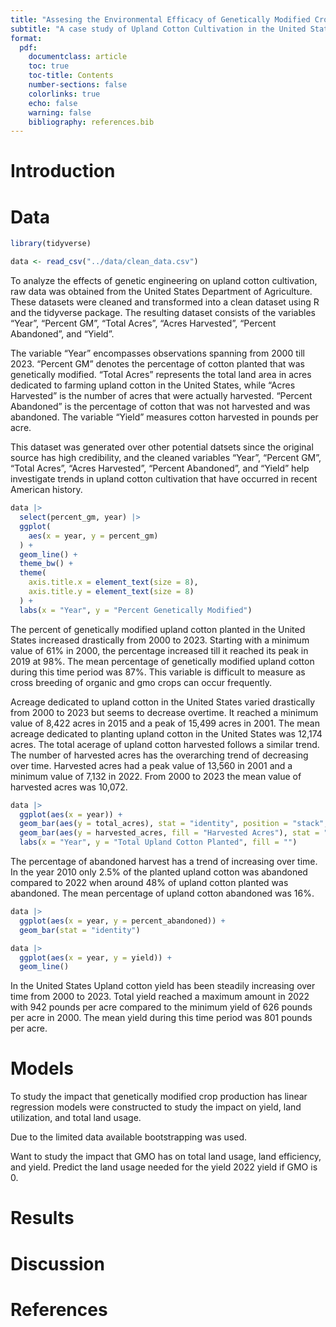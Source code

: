 ```yaml
---
title: "Assesing the Environmental Efficacy of Genetically Modified Crops"
subtitle: "A case study of Upland Cotton Cultivation in the United States"
format: 
  pdf:
    documentclass: article
    toc: true
    toc-title: Contents
    number-sections: false
    colorlinks: true
    echo: false
    warning: false
    bibliography: references.bib
---
```


# Introduction 
# Data

```r
library(tidyverse)
```

```r
data <- read_csv("../data/clean_data.csv")
```
To analyze the effects of genetic engineering on upland cotton cultivation, raw data was obtained from the United States Department of Agriculture. These datasets were cleaned and transformed into a clean dataset using R and the tidyverse package. The resulting dataset consists of the variables "Year", "Percent GM", "Total Acres", "Acres Harvested", "Percent Abandoned", and "Yield". 


The variable "Year" encompasses observations spanning from 2000 till 2023. "Percent GM" denotes the percentage of cotton planted that was genetically modified. "Total Acres" represents the total land area in acres dedicated to farming upland cotton in the United States, while "Acres Harvested" is the number of acres that were actually harvested. "Percent Abandoned" is the percentage of cotton that was not harvested and was abandoned. The variable "Yield" measures cotton harvested in pounds per acre.


This dataset was generated over other potential datsets since the original source has high credibility, and the cleaned variables "Year", "Percent GM", "Total Acres", "Acres Harvested", "Percent Abandoned", and "Yield" help investigate trends in upland cotton cultivation that have occurred in recent American history. 

```r
data |>
  select(percent_gm, year) |>
  ggplot(
    aes(x = year, y = percent_gm)
  ) +
  geom_line() +
  theme_bw() +
  theme(
    axis.title.x = element_text(size = 8),
    axis.title.y = element_text(size = 8)
  ) +
  labs(x = "Year", y = "Percent Genetically Modified")
```

The percent of genetically modified upland cotton planted in the United States
increased drastically from 2000 to 2023. Starting with a minimum value of 61% in 2000, the percentage increased till it reached its peak in 2019 at 98%. The mean percentage of genetically modified upland cotton during this time period was 87%. 
This variable is difficult to measure as cross breeding of organic and gmo crops can occur frequently. 

Acreage dedicated to upland cotton in the United States varied drastically from 2000 to 2023 but seems to decrease overtime. It reached a minimum value of 8,422 acres in 2015 and a peak of 15,499 acres in 2001. The mean acreage dedicated to planting upland cotton in the United States was 12,174 acres. The total acerage of upland cotton harvested follows a similar trend. The number of harvested acres has the overarching trend of decreasing over time. Harvested acres had a peak value of 13,560 in 2001 and a minimum value of 7,132 in 2022. From 2000 to 2023 the mean value of harvested acres was 10,072.  


```r
data |>
  ggplot(aes(x = year)) +
  geom_bar(aes(y = total_acres), stat = "identity", position = "stack", width = 0.4) +
  geom_bar(aes(y = harvested_acres, fill = "Harvested Acres"), stat = "identity", position = "stack", width = 0.4) +
  labs(x = "Year", y = "Total Upland Cotton Planted", fill = "")
```

The percentage of abandoned harvest has a trend of increasing over time. In the year 2010 only 2.5% of the planted upland cotton was abandoned compared to 2022 when around 48% of upland cotton planted was abandoned. The mean percentage of upland cotton abandoned was 16%. 

```r
data |>
  ggplot(aes(x = year, y = percent_abandoned)) +
  geom_bar(stat = "identity")
```

```r
data |>
  ggplot(aes(x = year, y = yield)) +
  geom_line()
```
In the United States Upland cotton yield has been steadily increasing over time from 2000 to 2023. Total yield reached a maximum amount in 2022 with 942 pounds per acre compared to the minimum yield of 626 pounds per acre in 2000. The mean yield during this time period was 801 pounds per acre. 

# Models
To study the impact that genetically modified crop production has linear regression models were constructed to study the impact on yield, land utilization, and total land usage.

Due to the limited data available bootstrapping was used. 


Want to study the impact that GMO has on total land usage, land efficiency, and yield. 
Predict the land usage needed for the yield 2022 yield if GMO is 0.

# Results

# Discussion

# References
